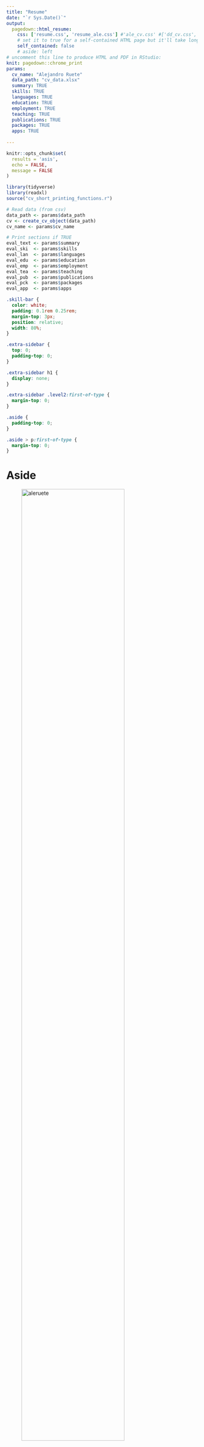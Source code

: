 ```yaml
---
title: "Resume"
date: "`r Sys.Date()`"
output:
  pagedown::html_resume:
    css: ['resume.css', 'resume_ale.css'] #'ale_cv.css' #['dd_cv.css', 'resume-left.css'] #'resume_ale.css' #
    # set it to true for a self-contained HTML page but it'll take longer to render
    self_contained: false
    # aside: left
# uncomment this line to produce HTML and PDF in RStudio:
knit: pagedown::chrome_print
params:
  cv_name: "Alejandro Ruete"
  data_path: "cv_data.xlsx"
  summary: TRUE
  skills: TRUE
  languages: TRUE
  education: TRUE
  employment: TRUE
  teaching: TRUE
  publications: TRUE
  packages: TRUE
  apps: TRUE
  
---
```


```r

knitr::opts_chunk$set(
  results = 'asis', 
  echo = FALSE,
  message = FALSE
)

library(tidyverse)
library(readxl)
source("cv_short_printing_functions.r")

# Read data (from csv)
data_path <- params$data_path
cv <- create_cv_object(data_path)
cv_name <- params$cv_name

# Print sections if TRUE
eval_text <- params$summary
eval_ski  <- params$skills
eval_lan  <- params$languages
eval_edu  <- params$education
eval_emp  <- params$employment
eval_tea  <- params$teaching
eval_pub  <- params$publications
eval_pck  <- params$packages
eval_app  <- params$apps

```

```css

.skill-bar {
  color: white;
  padding: 0.1rem 0.25rem;
  margin-top: 3px;
  position: relative;
  width: 80%;
}

.extra-sidebar {
  top: 0;
  padding-top: 0;
}

.extra-sidebar h1 {
  display: none;
}

.extra-sidebar .level2:first-of-type {
  margin-top: 0;
}

.aside {
  padding-top: 0;
}

.aside > p:first-of-type {
  margin-top: 0;
}

```

Aside
================================================================================

![aleruete](Greensway-Alejandro-Ruete-231014-1-400x400.jpg){width=80%}

Contact Info & Other {#contact}
--------------------------------------------------------------------------------

```r

cv %>% print_contact_info()

```

```r

cat("Skills {#skills}
--------------------------------------------------------------------------------") 

``` 

```r

cv %>% print_skill_bars()

```

```r

cat("Languages {#languages}
--------------------------------------------------------------------------------") 

``` 

```r

cv %>% print_languages()

```

Main
================================================================================

`r cv_name` {#title}
--------------------------------------------------------------------------------

`r pull(filter(cv$text_blocks, loc == "short_description"), text)` 

```r

cv %>% print_text_block("intro")

```

```r

cat("Employment {data-icon=suitcase}
--------------------------------------------------------------------------------") 

``` 

```r

cv %>% print_section("employment")

```

```r

cat("Education {data-icon=graduation-cap data-concise=true}
--------------------------------------------------------------------------------") 

``` 

```r

cv %>% print_section("education")

```

```r

cat("Training and teaching skills {data-icon=chalkboard-teacher}
--------------------------------------------------------------------------------") 

```

```r

cv %>% print_section("teaching")

```

```r

cat("Selected Publications {data-icon=file}
--------------------------------------------------------------------------------") 

```

```r

cv %>% print_publications()

```

Disclaimer {#disclaimer style="width: var(--sidebar-width); padding-left: var(--sidebar-horizontal-padding);"}
--------------------------------------------------------------------------------

Last updated on `r Sys.Date()`.

Second page sidebar {.aside .extra-sidebar}
================================================================================

```r

cat("Software development {#packages}
--------------------------------------------------------------------------------") 

``` 

```r

cv %>% print_packages()

```

```r

cat("Apps development {#apps}
--------------------------------------------------------------------------------") 

``` 

```r

cv %>% print_apps()

```


